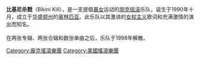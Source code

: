 {{Infobox musical artist <!-- See Wikipedia:WikiProject_Musicians -->
| Name                = Bikini Kill
| Img                 = Bikini Kill in 1991.jpg
| Img_capt            = 
| Img_size            = 
| Landscape           = 
| Background          = group_or_band
| Birth_name          = 
| Alias               = 
| Born                = 
| Died                = 
| Origin              = [[奥林匹亚|奥林匹亚]], [[华盛顿州|华盛顿州]]
| Instrument          = 
| Voice_type          = 
| Genre               = [[朋克摇滚|朋克摇滚]]<br/>[[暴女|暴女]]
| Occupation          = 
| Years_active        = 1990–1998
| Label               = [[Kill_Rock_Stars|Kill Rock Stars]]
| Associated_acts     = [[The_Frumpies|The Frumpies]]<br>[[Julie_Ruin|Julie Ruin]]<br>[[Le_Tigre|Le Tigre]]<br>[[Star_Sign_Scorpio|Star Sign Scorpio]]<br>[[Suture_(band)|Suture]]
| URL                 = [http://www.tigerbomb.net www.tigerbomb.net]<br>[http://www.killrockstars.com/bands/factsheets/bikinikill/ killrockstars.com/bikinikill]
| Current_members     = 
| Past_members        = [[Kathleen_Hanna|Kathleen Hanna]]<br />[[Kathi_Wilcox|Kathi Wilcox]]<br />[[Tobi_Vail|Tobi Vail]]<br />[[Billy_Karren|Billy Karren]]
| Notable_instruments = 
}}
'''比基尼杀戮'''（Bikini Kill），是一支提倡[[暴女|暴女]]运动的[[朋克摇滚|朋克摇滚]]乐队，诞生于1990年十月，成立于[[华盛顿州|华盛顿州]]的[[奥林匹亚|奥林匹亚]]。此乐队以其激进的[[女权主义|女权主义]]歌词和充满激情的演出而知名。
<br><br>
在两张专辑、两张合辑和数张单曲之后，乐队于1998年解散。
{{Authority control}}
{{Rock-band-stub}}
{{DEFAULTSORT:Bikini Kill}}
[[Category:龐克搖滾樂團|Category:龐克搖滾樂團]]
[[Category:美國搖滾樂團|Category:美國搖滾樂團]]